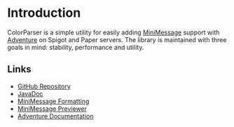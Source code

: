 # Introduction

ColorParser is a simple utility for easily adding [MiniMessage](https://docs.advntr.dev/minimessage/format.html) support with [Adventure](https://docs.advntr.dev/index.html) on Spigot and Paper servers. The library is maintained with three goals in mind: stability, performance and utility. 

## Links

* [GitHub Repository]("https://github.com/milkdrinkers/ColorParser")
* [JavaDoc](https://jitpack.io/com/github/milkdrinkers/colorparser/latest/javadoc/)
* [MiniMessage Formatting](https://docs.advntr.dev/minimessage/format.html)
* [MiniMessage Previewer](https://webui.advntr.dev/)
* [Adventure Documentation](https://docs.advntr.dev/index.html)
